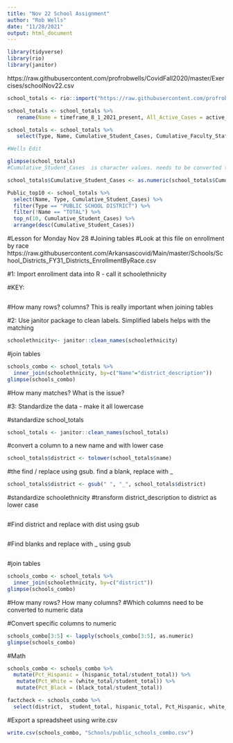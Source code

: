 ```yaml
---
title: "Nov 22 School Assignment"
author: "Rob Wells"
date: "11/28/2021"
output: html_document
---
```


```r
library(tidyverse)
library(rio)
library(janitor)
```

https://raw.githubusercontent.com/profrobwells/CovidFall2020/master/Exercises/schoolNov22.csv
```r
school_totals <- rio::import("https://raw.githubusercontent.com/profrobwells/CovidFall2020/master/Exercises/schoolNov22.csv")
```

```r
school_totals <- school_totals %>% 
   rename(Name = timeframe_8_1_2021_present, All_Active_Cases = active_cases, Cumulative_Faculty_Staff_Cases = cumulative_faculty_staff_casesa, Cumulative_Student_Cases = cumulative_student_casesa, All_Faculty_Staff_Total = x5, All_Student_Total = x7, Total = x9) 

school_totals <- school_totals %>% 
   select(Type, Name, Cumulative_Student_Cases, Cumulative_Faculty_Staff_Cases, All_Active_Cases, Date) 
```

```r
#Wells Edit

glimpse(school_totals)
#Cumulative_Student_Cases  is character values. needs to be converted to numbers

school_totals$Cumulative_Student_Cases <- as.numeric(school_totals$Cumulative_Student_Cases)

Public_top10 <- school_totals %>% 
  select(Name, Type, Cumulative_Student_Cases) %>% 
  filter(Type == "PUBLIC SCHOOL DISTRICT") %>% 
  filter(!Name == "TOTAL") %>% 
  top_n(10, Cumulative_Student_Cases) %>% 
  arrange(desc(Cumulative_Student_Cases))

```


#Lesson for Monday Nov 28
#Joining tables
#Look at this file on enrollment by race
https://raw.githubusercontent.com/Arkansascovid/Main/master/Schools/School_Districts_FY31_Districts_EnrollmentByRace.csv

#1: Import enrollment data into R - call it schoolethnicity

#KEY: 
```r

```

#How many rows? columns? This is really important when joining tables


#2: Use janitor package to clean labels. Simplified labels helps with the matching

```r
schoolethnicity<- janitor::clean_names(schoolethnicity)
```


#join tables
```r
schools_combo <- school_totals %>% 
  inner_join(schoolethnicity, by=c("Name"="district_description"))
glimpse(schools_combo)
```

#How many matches? What is the issue?






#3: Standardize the data - make it all lowercase

#standardize school_totals
```r
school_totals <- janitor::clean_names(school_totals)
```

#convert a column to a new name and with lower case
```r
school_totals$district <- tolower(school_totals$name)
```

#the find / replace using gsub. find a blank, replace with _
```r
school_totals$district <- gsub(" ", "_", school_totals$district)
```


#standardize schoolethnicity 
#transform district_description to district as lower case 
```r


```

#Find district and replace with dist using gsub
```r

```

#Find blanks and replace with _ using gsub
```r

```


#join tables
```r
schools_combo <- school_totals %>% 
  inner_join(schoolethnicity, by=c("district"))
glimpse(schools_combo)
```

#How many rows? How many columns?
#Which columns need to be converted to numeric data

#Convert specific columns to numeric
```r
schools_combo[3:5] <- lapply(schools_combo[3:5], as.numeric)
glimpse(schools_combo)
```

#Math
```r
schools_combo <- schools_combo %>% 
  mutate(Pct_Hispanic = (hispanic_total/student_total)) %>% 
   mutate(Pct_White = (white_total/student_total)) %>% 
   mutate(Pct_Black = (black_total/student_total))

factcheck <- schools_combo %>% 
  select(district,  student_total, hispanic_total, Pct_Hispanic, white_total, Pct_White, black_total, Pct_Black)
```


#Export a spreadsheet using write.csv
```r
write.csv(schools_combo, "Schools/public_schools_combo.csv")
```
